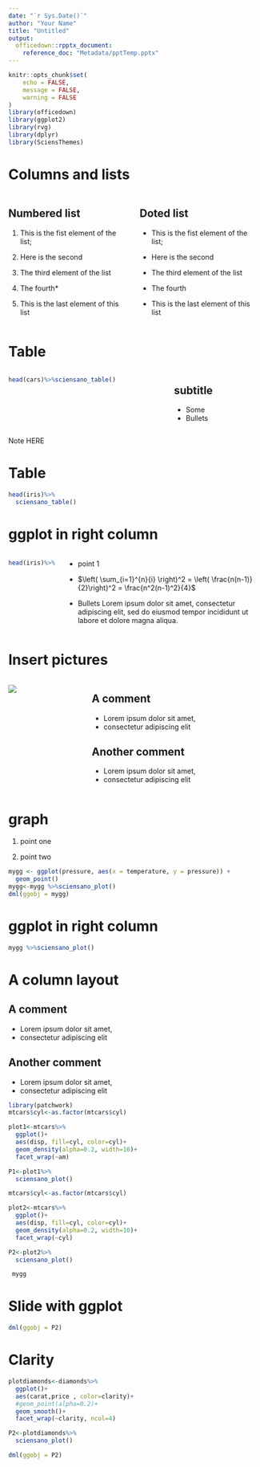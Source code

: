```yaml
---
date: "`r Sys.Date()`"
author: "Your Name"
title: "Untitled"
output: 
  officedown::rpptx_document:
    reference_doc: "Metadata/pptTemp.pptx"
---
```


```r
knitr::opts_chunk$set(
	echo = FALSE,
	message = FALSE,
	warning = FALSE
)
library(officedown)
library(ggplot2)
library(rvg)
library(dplyr)
library(SciensThemes)
```

# Columns and lists

::: columns
::: column
## Numbered list

1.  This is the fist element of the list;

2.  Here is the second

3.  The third element of the list

4.  The fourth\*

5.  This is the last element of this list
:::

::: column
## Doted list

-   This is the fist element of the list;

-   Here is the second

-   The third element of the list

-   The fourth

-   This is the last element of this list
:::
:::

# Table

::: columns
::: column
```r
head(cars)%>%sciensano_table()
```
:::

::: column
## subtitle

-   Some
-   Bullets
:::
:::

::: notes
Note HERE
:::

# Table

```r
head(iris)%>% 
  sciensano_table()
```

# ggplot in right column

::: columns
::: column
```r
head(iris)%>%sciensano_table()
```
:::

::: column
-   point 1

-   $\left( \sum_{i=1}^{n}{i} \right)^2 = \left( \frac{n(n-1)}{2}\right)^2 = \frac{n^2(n-1)^2}{4}$

-   Bullets Lorem ipsum dolor sit amet, consectetur adipiscing elit, sed do eiusmod tempor incididunt ut labore et dolore magna aliqua.
:::
:::

# Insert pictures
::: columns
::: column

![](https://braintower.com/wp-content/uploads/2020/12/Sciensano-800x500-1.jpg)
:::
::: column
## A comment
-  Lorem ipsum dolor sit amet, 
-  consectetur adipiscing elit

## Another comment
-  Lorem ipsum dolor sit amet, 
-  consectetur adipiscing elit


:::
:::

# graph

(1) point one

(2) point two

```r
mygg <- ggplot(pressure, aes(x = temperature, y = pressure)) +
  geom_point()
mygg<-mygg %>%sciensano_plot()
dml(ggobj = mygg)
```

# ggplot in right column

```r
mygg %>%sciensano_plot()
```

# A column layout

## A comment
-  Lorem ipsum dolor sit amet, 
-  consectetur adipiscing elit

## Another comment
-  Lorem ipsum dolor sit amet, 
-  consectetur adipiscing elit


```r
library(patchwork)
mtcars$cyl<-as.factor(mtcars$cyl)

plot1<-mtcars%>%
  ggplot()+
  aes(disp, fill=cyl, color=cyl)+
  geom_density(alpha=0.2, width=10)+
  facet_wrap(~am)

P1<-plot1%>%
  sciensano_plot()

mtcars$cyl<-as.factor(mtcars$cyl)

plot2<-mtcars%>%
  ggplot()+
  aes(disp, fill=cyl, color=cyl)+
  geom_density(alpha=0.2, width=10)+
  facet_wrap(~cyl)

P2<-plot2%>%
  sciensano_plot()

 mygg

```


# Slide with ggplot

```r

dml(ggobj = P2)
```

# Clarity

```r
plotdiamonds<-diamonds%>%
  ggplot()+
  aes(carat,price , color=clarity)+
  #geom_point(alpha=0.2)+
  geom_smooth()+
  facet_wrap(~clarity, ncol=4)

P2<-plotdiamonds%>%
  sciensano_plot()

dml(ggobj = P2)
```

